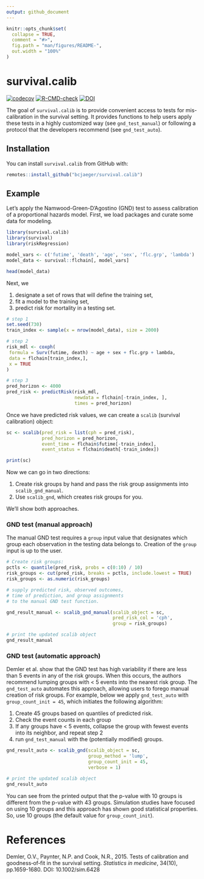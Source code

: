 ```yaml
---
output: github_document
---
```


<!-- README.md is generated from README.Rmd. Please edit that file -->

```r
knitr::opts_chunk$set(
  collapse = TRUE,
  comment = "#>",
  fig.path = "man/figures/README-",
  out.width = "100%"
)
```

# survival.calib

<!-- badges: start -->
[![codecov](https://codecov.io/gh/bcjaeger/survival.calib/branch/master/graph/badge.svg?token=V522BP9QGS)](https://codecov.io/gh/bcjaeger/survival.calib)
[![R-CMD-check](https://github.com/bcjaeger/survival.calib/workflows/R-CMD-check/badge.svg)](https://github.com/bcjaeger/survival.calib/actions)
[![DOI](https://zenodo.org/badge/379621580.svg)](https://zenodo.org/badge/latestdoi/379621580)
<!-- badges: end -->

The goal of `survival.calib` is to provide convenient access to tests for mis-calibration in the survival setting. It provides functions to help users apply these tests in a highly customized way (see `gnd_test_manual`) or following a protocol that the developers recommend (see `gnd_test_auto`).

## Installation

<!-- You can install the released version of survival.calib from [CRAN](https://CRAN.R-project.org) with: -->

<!-- ``` r -->
<!-- install.packages("survival.calib") -->
<!-- ``` -->

You can install `survival.calib` from GitHub with: 

``` r
remotes::install_github("bcjaeger/survival.calib")
```

## Example

Let's apply the Namwood-Green-D'Agostino (GND) test to assess calibration of a proportional hazards model. First, we load packages and curate some data for modeling.

```r

library(survival.calib)
library(survival)
library(riskRegression)

model_vars <- c('futime', 'death', 'age', 'sex', 'flc.grp', 'lambda')
model_data <- survival::flchain[, model_vars]

head(model_data)

```

Next, we 

1. designate a set of rows that will define the training set,
1. fit a model to the training set,
1. predict risk for mortality in a testing set.

```r

# step 1
set.seed(730)
train_index <- sample(x = nrow(model_data), size = 2000)

# step 2
risk_mdl <- coxph(
 formula = Surv(futime, death) ~ age + sex + flc.grp + lambda,
 data = flchain[train_index,],
 x = TRUE
)

# step 3
pred_horizon <- 4000
pred_risk <- predictRisk(risk_mdl,
                         newdata = flchain[-train_index, ],
                         times = pred_horizon)

```

Once we have predicted risk values, we can create a `scalib` (survival calibration) object:

```r

sc <- scalib(pred_risk = list(cph = pred_risk),
             pred_horizon = pred_horizon,
             event_time = flchain$futime[-train_index],
             event_status = flchain$death[-train_index])

print(sc)

```

Now we can go in two directions: 

1. Create risk groups by hand and pass the risk group assignments into `scalib_gnd_manual`.
1. Use `scalib_gnd`, which creates risk groups for you.

We'll show both approaches.

### GND test (manual approach)

The manual GND test requires a `group` input value that designates which group each observation in the testing data belongs to. Creation of the `group` input is up to the user.

```r

# Create risk groups:
pctls <- quantile(pred_risk, probs = c(0:10) / 10)
risk_groups <- cut(pred_risk, breaks = pctls, include.lowest = TRUE)
risk_groups <- as.numeric(risk_groups)

# supply predicted risk, observed outcomes, 
# time of prediction, and group assignments
# to the manual GND test function.

gnd_result_manual <- scalib_gnd_manual(scalib_object = sc, 
                                       pred_risk_col = 'cph',
                                       group = risk_groups)

# print the updated scalib object
gnd_result_manual

```

### GND test (automatic approach)

Demler et al. show that the GND test has high variability if there are less than 5 events in any of the risk groups. When this occurs, the authors recommend lumping groups with < 5 events into the nearest risk group. The `gnd_test_auto` automates this approach, allowing users to forego manual creation of risk groups.  For example, below we apply `gnd_test_auto` with `group_count_init = 45`, which initiates the following algorithm: 

1. Create 45 groups based on quantiles of predicted risk.
1. Check the event counts in each group
1. If any groups have < 5 events, collapse the group with fewest events into its neighbor, and repeat step 2
1. run `gnd_test_manual` with the (potentially modified) groups.

```r


gnd_result_auto <- scalib_gnd(scalib_object = sc,
                              group_method = 'lump', 
                              group_count_init = 45,
                              verbose = 1)

# print the updated scalib object
gnd_result_auto


```

You can see from the printed output that the p-value with 10 groups is different from the p-value with 43 groups. Simulation studies have focused on using 10 groups and this approach has shown good statistical properties. So, use 10 groups (the default value for `group_count_init`).

# References

Demler, O.V., Paynter, N.P. and Cook, N.R., 2015. Tests of calibration and goodness‐of‐fit in the survival setting. *Statistics in medicine*, 34(10), pp.1659-1680. DOI: 10.1002/sim.6428
